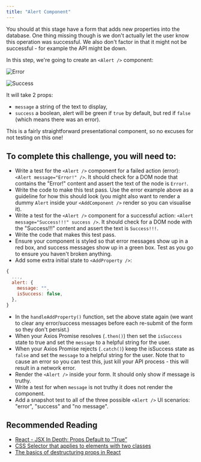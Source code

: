 ```yaml
---
title: "Alert Component"
---
```


You should at this stage have a form that adds new properties into the database. One thing missing though is we don't actually let the user know this operation was successful. We also don't factor in that it might not be successful - for example the API might be down.

In this step, we're going to create an `<Alert />` component:

![Error](https://s3.eu-west-2.amazonaws.com/mcrcodes/course/surreal-estate/error.png)

![Success](https://s3.eu-west-2.amazonaws.com/mcrcodes/course/surreal-estate/success.png)

It will take 2 props: 

- `message` a string of the text to display,
- `success` a boolean, alert will be green if `true` by default, but red if `false` (which means there was an error).

This is a fairly straightforward presentational component, so no excuses for not testing on this one!

## To complete this challenge, you will need to:
* Write a test for the `<Alert />` component for a failed action (error): `<Alert message="Error!" />`. It should check for a DOM node that contains the "Error!" content and assert the text of the node is `Error!`.
* Write the code to make this test pass. Use the error example above as a guideline for how this should look (you might also want to render a dummy `Alert` inside your `<AddComponent />` render so you can visualise it).
* Write a test for the `<Alert />` component for a successful action: `<Alert message="Success!!!" success />`. It should check for a DOM node with the "Success!!!" content and assert the text is `Success!!!`.
* Write the code that makes this test pass.
* Ensure your component is styled so that error messages show up in a red box, and success messages show up in a green box. Test as you go to ensure you haven't broken anything.
* Add some extra initial state to `<AddProperty />`:

```jsx
{
  ...,
  alert: {
    message: "",
    isSuccess: false,
  },
}
```

* In the `handleAddProperty()` function, set the above state again (we want to clear any error/success messages before each re-submit of the form so they don't persist.)
* When your Axios Promise resolves (`.then()`) then set the `isSuccess` state to true and set the `message` to a helpful string for the user.
* When your Axios Promise rejects (`.catch()`) keep the isSuccess state as `false` and set the `message` to a helpful string for the user. Note that to cause an error so you can test this, just kill your API process - this will result in a network error.
* Render the `<Alert />` inside your form. It should only show if message is truthy.
* Write a test for when `message` is not truthy it does not render the component.
* Add a snapshot test to all of the three possible `<Alert />` UI scenarios: "error", "success" and "no message".

## Recommended Reading
* [React - JSX In Depth: Props Default to “True”](https://reactjs.org/docs/jsx-in-depth.html#props-default-to-true)
* [CSS Selector that applies to elements with two classes](https://stackoverflow.com/a/3772305)
* [The basics of destructuring props in React](https://medium.freecodecamp.org/the-basics-of-destructuring-props-in-react-a196696f5477)